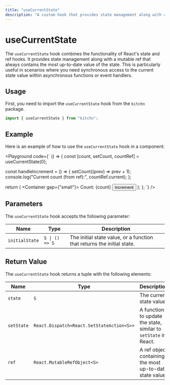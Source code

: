 ```yaml
---
title: "useCurrentState"
description: "A custom hook that provides state management along with a mutable ref to track the current state value."
---
```



# useCurrentState

The `useCurrentState` hook combines the functionality of React's state and ref hooks. It provides state management along with a mutable ref that always contains the most up-to-date value of the state. This is particularly useful in scenarios where you need synchronous access to the current state value within asynchronous functions or event handlers.

## Usage

First, you need to import the `useCurrentState` hook from the `kitchn` package.

```jsx
import { useCurrentState } from "kitchn";
```

## Example

Here is an example of how to use the `useCurrentState` hook in a component:

<Playground
code={`
() => {
  const [count, setCount, countRef] = useCurrentState(0);

  const handleIncrement = () => {
    setCount((prev) => prev + 1);
    console.log("Current count (from ref):", countRef.current);
  };

  return (
    <Container gap={"small"}>
      <Text>Count: {count}</Text>
      <Button onClick={handleIncrement}>Increment</Button>
    </Container>
  );
};
`}
/>

## Parameters

The `useCurrentState` hook accepts the following parameter:

| Name           | Type             | Description
|----------------|------------------|---------------------------------------------------
| `initialState` | `S \| () => S` | The initial state value, or a function that returns the initial state.

## Return Value

The `useCurrentState` hook returns a tuple with the following elements:

| Name       | Type                                      | Description
|------------|-------------------------------------------|-----------------------------------------------------------
| `state`    | `S`                                       | The current state value.
| `setState` | `React.Dispatch<React.SetStateAction<S>>` | A function to update the state, similar to `setState` in React.
| `ref`      | `React.MutableRefObject<S>`               | A ref object containing the most up-to-date state value.
